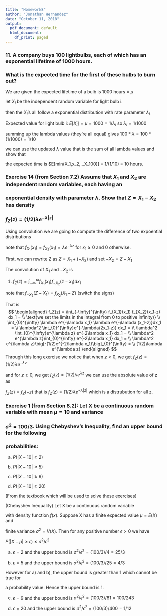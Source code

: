 ```yaml
---
title: "Homework8"
author: "Jonathan Hernandez"
date: "October 11, 2018"
output:
  pdf_document: default
  html_document:
    df_print: paged
---
```


### 11. A company buys 100 lightbulbs, each of which has an exponential lifetime of 1000 hours. 

### What is the expected time for the first of these bulbs to burn out?

We are given the expected lifetime of a bulb is 1000 hours = $\mu$

let $X_i$ be the independent random variable for light bulb i.

then the $X_i$'s all follow a exponential distribution with rate parameter $\lambda_i$

Expected value for light bulb i: $E[X_i] = \mu = 1000 = 1/\lambda_i$ so $\lambda_i = 1/1000$

summing up the lambda values (they're all equal) gives $100*\lambda = 100* (1/1000) = 1/10$

we can use the updated $\lambda$ value that is the sum of all lambda values and show that 

the expected time is $E[min(X_1,x_2,...X_100)] = 1/(1/10) = 10 hours.

### Exercise 14 (from Section 7.2) Assume that $X_1$ and $X_2$ are independent random variables, each having an

### exponential density with parameter $\lambda$. Show that $Z = X_1 - X_2$ has density

### $f_Z(z) = (1/2)\lambda e^{-\lambda |z|}$

Using convolution we are going to compute the difference of two expoential distributions

note that $f_{X_1}(x_1) = f_{X_2}(x_1) = \lambda e^{-\lambda z}$ for $x_1 \geq 0$ and 0 otherwise.

First, we can rewrite Z as $Z = X_1 + (-X_2)$ and set $-X_2 = Z - X_1$

The convolution of $X_1$ and $-X_2$ is 

1. $f_Z(z) = \int_{-\infty}^{\infty} f_{X_1}(x_1) f_{-X_2}(z-x_1) dx_1$

note that $f_{-X_2}(Z - X_1) = f_{X_2}(X_1 - Z)$ (switch the signs)

That is 
$$
\begin{aligned}
f_Z(z) = \int_{-\infty}^{\infty} f_{X_1}(x_1) f_{X_2}(x_1-z) dx_1 = \\
\text{we set the limits in the integral from 0 to positive infinity)} \\
\int_{0}^{\infty} \lambda e^{-\lambda x_1} \lambda e^{-\lambda (x_1-z)}dx_1 = \\
\lambda^2 \int_{0}^{\infty}e^{-\lambda(2x_1-z)} dx_1 = \\
\lambda^2 \int_{0}^{\infty}e^{\lambda z} e^{-2\lambda x_1} dx_1 = \\
\lambda^2 e^{\lambda z}\int_{0}^{\infty} e^{-2\lambda x_1} dx_1 = \\
\lambda^2 e^{\lambda z}\big[-(1/2)e^{-2\lambda x_1}\big]_{0}^{\infty} = \\
(1/2)\lambda e^{\lambda z}
\end{aligned}
$$
Through this long exercise we notice that when $z < 0$, we get $f_Z(z)=(1/2)\lambda e^{-\lambda z}$

and for $z \geq 0$, we get $f_Z(z)=(1/2)\lambda e^{\lambda z}$ we can use the absolute value of z as

$f_Z(z) = f_Z(-z)$ that is $f_Z(z)=(1/2)\lambda e^{-\lambda |z|}$ which is a distrubution for all z.

### Exercise 1 (from Section 8.2): Let X be a continuous random variable with mean $\mu = 10$ and variance

### $\sigma^2 = 100/3$. Using Chebyshev’s Inequality, find an upper bound for the following 

### probabilities:

(a) $P(|X - 10| \geq 2)$

(b) $P(|X - 10| \geq 5)$

(c) $P(|X - 10| \geq 9)$

(d) $P(|X - 10| \geq 20)$


(From the textbook which will be used to solve these exercises)

(Chebyshev Inequality) Let X be a continuous random variable

with density function $f(x)$. Suppose X has a finite expected value $\mu = E(X)$ and

finite variance $\sigma^2 = V(X)$. Then for any positive number $\epsilon > 0$ we have

$P(|X - \mu| \geq \epsilon) \leq \sigma^2/\epsilon^2$

a) $\epsilon = 2$ and the upper bound is $\sigma^2/\epsilon^2 = (100/3)/4 = 25/3$

b) $\epsilon = 5$ and the upper bound is $\sigma^2/\epsilon^2 = (100/3)/25 = 4/3$

However for a) and b), the upper bound is greater than 1 which cannot be true for

a probability value. Hence the upper bound is 1.

c) $\epsilon = 9$ and the upper bound is $\sigma^2/\epsilon^2 = (100/3)/81 = 100/243$

d) $\epsilon = 20$ and the upper bound is $\sigma^2/\epsilon^2 = (100/3)/400 = 1/12$